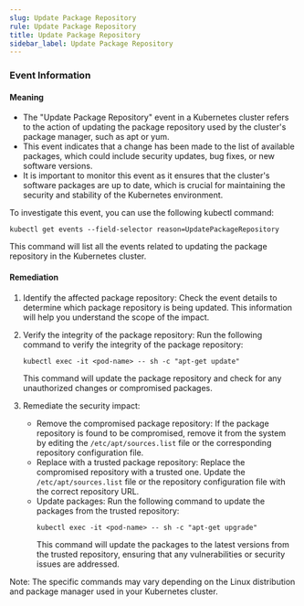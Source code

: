```yaml
--- 
slug: Update Package Repository
rule: Update Package Repository
title: Update Package Repository
sidebar_label: Update Package Repository
---
```

                   
### Event Information

#### Meaning

- The "Update Package Repository" event in a Kubernetes cluster refers to the action of updating the package repository used by the cluster's package manager, such as apt or yum.
- This event indicates that a change has been made to the list of available packages, which could include security updates, bug fixes, or new software versions.
- It is important to monitor this event as it ensures that the cluster's software packages are up to date, which is crucial for maintaining the security and stability of the Kubernetes environment.

To investigate this event, you can use the following kubectl command:
```
kubectl get events --field-selector reason=UpdatePackageRepository
```
This command will list all the events related to updating the package repository in the Kubernetes cluster.

#### Remediation

1. Identify the affected package repository: Check the event details to determine which package repository is being updated. This information will help you understand the scope of the impact.

2. Verify the integrity of the package repository: Run the following command to verify the integrity of the package repository:
   ```
   kubectl exec -it <pod-name> -- sh -c "apt-get update"
   ```
   This command will update the package repository and check for any unauthorized changes or compromised packages.

3. Remediate the security impact:
   - Remove the compromised package repository: If the package repository is found to be compromised, remove it from the system by editing the `/etc/apt/sources.list` file or the corresponding repository configuration file.
   - Replace with a trusted package repository: Replace the compromised repository with a trusted one. Update the `/etc/apt/sources.list` file or the repository configuration file with the correct repository URL.
   - Update packages: Run the following command to update the packages from the trusted repository:
     ```
     kubectl exec -it <pod-name> -- sh -c "apt-get upgrade"
     ```
     This command will update the packages to the latest versions from the trusted repository, ensuring that any vulnerabilities or security issues are addressed.

Note: The specific commands may vary depending on the Linux distribution and package manager used in your Kubernetes cluster.


 